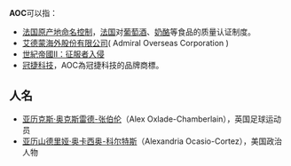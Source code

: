 '''AOC'''可以指：

* [[法国原产地命名控制|法国原产地命名控制]]，[[法国|法国]]对[[葡萄酒|葡萄酒]]、[[奶酪|奶酪]]等食品的质量认证制度。
* [[艾德蒙海外股份有限公司|艾德蒙海外股份有限公司]]( Admiral Overseas Corporation )
* [[世紀帝國II：征服者入侵|世紀帝國II：征服者入侵]]
* [[冠捷科技|冠捷科技]]，AOC為冠捷科技的品牌商標。

==人名==
*[[亚历克斯·奥克斯雷德-张伯伦|亚历克斯·奥克斯雷德-张伯伦]]（Alex Oxlade-Chamberlain），英国足球运动员
*[[亚历山德里娅·奥卡西奥-科尔特斯|亚历山德里娅·奥卡西奥-科尔特斯]]（Alexandria Ocasio-Cortez），美国政治人物

{{disambig|cat=三字拉丁字母縮寫消歧義}}